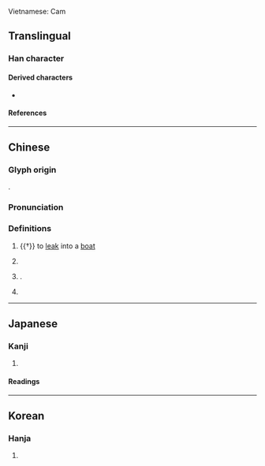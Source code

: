 {{character info}}

Vietnamese: Cam
==Translingual==

===Han character===
{{Han char|rn=85|rad=水|as=08|sn=11|four=38119|canj=EC|ids=⿰氵金}}

====Derived characters====
* {{l|mul|[[𡙯]]}}

====References====
{{Han ref|kx=0630.250|dkj=17667|dj=1033.050|hdz=31653.030|uh=6DE6}}

----

==Chinese==
{{zh-forms}}
{{zh-wp|zh:淦姓}}

===Glyph origin===
{{Han etym}}
{{Han compound|水|金|ls=psc|c1=s|c2=p|t1=water}}.

===Pronunciation===
{{zh-pron
|m=gàn
|c=gam3,gaam3
|mn=kàm/xm:khàm
|mn-t=gam3
|mc=y
|oc=y
|ma=
|cat=v,pn
}}

===Definitions===
{{zh-hanzi}}

# {{†}} {{lb|zh|of [[water]]}} to [[leak]] into a [[boat]]
# {{zh-div|水}} {{place|zh|t=Gan|river|p/Jiangxi|c/China}}
# {{surname|zh|nodot=1}}.
# {{lb|zh|internet slang}} {{alternative form of|zh|幹}}

----

==Japanese==

===Kanji===
{{ja-kanji|grade=|rs=水08}}

# {{rfdef|ja|sort=水08}}

====Readings====
{{ja-readings
|goon=こん
|kanon=かん
|kun=あか-, どろ
}}

----

==Korean==

===Hanja===
{{ko-hanja|hangeul=검|eumhun=|rv=geom|mr=kŏm|y=kem}}

# {{rfdef|ko|sort=水08}}